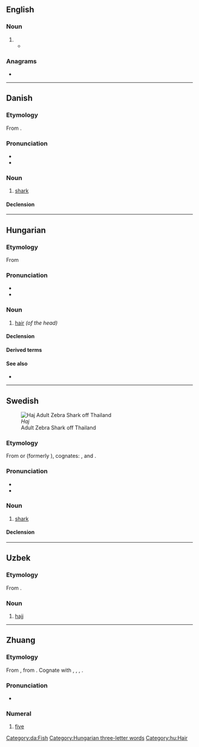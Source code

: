 {{also|hajj|háj}}
==English==

===Noun===
{{en-noun|es}}

# {{alternative spelling of|hajj|lang=en}}
#* {{quote-journal|2009|January 15|AAP|Five Australians jailed for entering Papua province|Herald Sun|url=http://www.news.com.au/heraldsun/story/0,21985,24916851-663,00.html
|passage="The defendant has also piloted planes taking '''haj''' pilgrims from Indonesia to Saudi Arabia and Saudi Arabia to Indonesia.}}

===Anagrams===
* {{l|en|Jah}}

----

==Danish==

===Etymology===
From {{der|da|nl|haai}}.

===Pronunciation===
* {{IPA|/haɪ/|[haɪˀ]|lang=da}}
* {{rhymes|aɪ|lang=da}}

===Noun===
{{da-noun|en|er}}

# [[shark]]

====Declension====
{{da-noun-infl|en|er}}

[[Category:da:Fish]]

----

==Hungarian==

===Etymology===
From {{etyl|urj-ugr-pro|hu}} {{m|urj-ugr-pro|*kajɜ||hair}}

===Pronunciation===
* {{hu-IPA}}
* {{audio|Hu-haj.ogg|Audio|lang=hu}}

===Noun===
{{hu-noun|ak}}

# [[hair]] ''(of the head)''

====Declension====
{{hu-infl-nom|haja|o}}{{hu-pos-atok|haj||ai}}

====Derived terms====
{{der4|lang=hu|{{l|hu|hajápolás}}
|{{l|hu|hajas}}
|{{l|hu|hajadon}}
|{{l|hu|hajadonfőtt}}
|{{l|hu|hajadonfővel}}
|{{l|hu|hajatlan}}
|{{l|hu|hajcsat}}
|{{l|hu|hajcsavaró}}
|{{l|hu|hajdísz}}
|{{l|hu|hajék}}
|{{l|hu|hajfesték}}
|{{l|hu|hajfestés}}
|{{l|hu|hajfodor}}
|{{l|hu|hajfonat}}
|{{l|hu|hajfürt}}
|{{l|hu|hajgumi}}
|{{l|hu|hajgyógyászat}}
|{{l|hu|hajgyökér}}
|{{l|hu|hajgyökérfájás}}
|{{l|hu|hajhagyma}}
|{{l|hu|hajhab}}
|{{l|hu|hajháló}}
|{{l|hu|hajhullám}}
|{{l|hu|hajhullás}}
|{{l|hu|hajkefe}}
|{{l|hu|hajkenőcs}}
|{{l|hu|hajkorona}}
|{{l|hu|hajlakk}}
|{{l|hu|hajmeresztő}}
|{{l|hu|hajmosás}}
|{{l|hu|hajnyírás}}
|{{l|hu|hajszárító}}
|{{l|hu|hajszalag}}
|{{l|hu|hajszál}}
|{{l|hu|hajszín}}
|{{l|hu|hajtincs}}
|{{l|hu|hajtű}}
|{{l|hu|hajú}}
|{{l|hu|hajvágás}}
|{{l|hu|hajviselet}}
|{{l|hu|hajvonal}}
|{{l|hu|hajzselé}}
|{{l|hu|kefehaj}}
}}

====See also====
* {{l|hu|szőr}}

[[Category:Hungarian three-letter words]]
[[Category:hu:Hair]]

----

==Swedish==
[[Image:Stegostoma fasciatum thailand.jpg|thumb|''Haj''<br>Adult Zebra Shark off Thailand]]

===Etymology===
From {{etyl|nl|sv}} {{m|nl|haai}} or {{etyl|vls|sv}} {{m|vls|haaie}} (formerly {{m|vls|haeye}}), cognates: {{cog|en|haye}}, and {{cog|de|Hai}}.

===Pronunciation===
* {{IPA|/ˈhaj/|lang=sv}}
* {{rhymes|aj|lang=sv}}

===Noun===
{{sv-noun|c}}

# [[shark]]

====Declension====
{{sv-infl-noun-c-ar}}

----

==Uzbek==
{{uz-variant|c=ҳаж|r=haj|a=}}

===Etymology===
From {{der|uz|ar|}}.

===Noun===
{{uz-noun}}

# {{lb|uz|Islam}} [[hajj]]

----

==Zhuang==
{{cardinalbox|za|4|5|6|seiq|loeg|ord=}}

===Etymology===
From {{inh|za|tai-pro|*haːᶜ||five}}, from {{der|za|och|-}} {{och-l|五|[[five]]}}. Cognate with {{cog|lo|ຫ້າ}}, {{cog|khb|ᦠᦱᧉ}}, {{cog|shn|ႁႃႈ|tr=haa3}}, {{cog|th|ห้า}}.

===Pronunciation===
* {{za-pron}}

===Numeral===
{{za-head|numeral|saw=[[㕶]], [[五]]}}

# [[five]]
#: {{ux|za|'''haj''' duz [[bya]]|translation='''five''' fish|inline=1}}